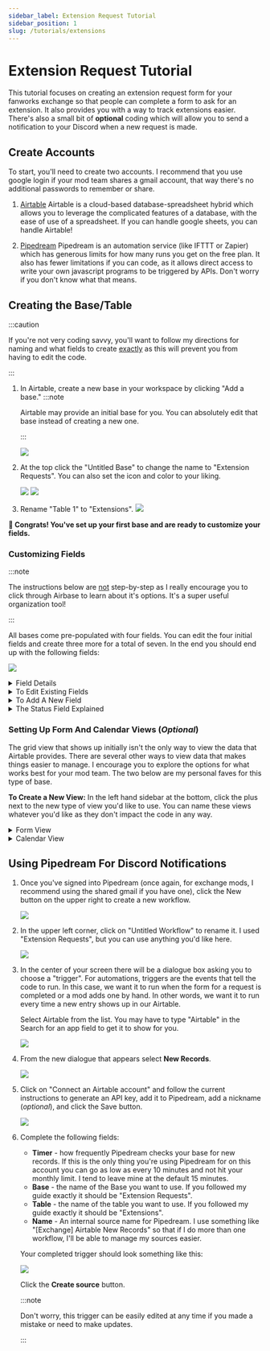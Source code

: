 ```yaml
---
sidebar_label: Extension Request Tutorial
sidebar_position: 1
slug: /tutorials/extensions
---
```


# Extension Request Tutorial

This tutorial focuses on creating an extension request form for your fanworks
exchange so that people can complete a form to ask for an extension. It also
provides you with a way to track extensions easier. There's also a small bit of
**optional** coding which will allow you to send a notification to your Discord
when a new request is made.

## Create Accounts

To start, you'll need to create two accounts. I recommend that you use google
login if your mod team shares a gmail account, that way there's no additional
passwords to remember or share.

1. [Airtable](https://airtable.com/) Airtable is a cloud-based
   database-spreadsheet hybrid which allows you to leverage the complicated
   features of a database, with the ease of use of a spreadsheet. If you can
   handle google sheets, you can handle Airtable!

2. [Pipedream](https://pipedream.com/) Pipedream is an automation service (like
   IFTTT or Zapier) which has generous limits for how many runs you get on the
   free plan. It also has fewer limitations if you can code, as it allows direct
   access to write your own javascript programs to be triggered by APIs. Don't
   worry if you don't know what that means.

## Creating the Base/Table

:::caution

If you're not very coding savvy, you'll want to follow my directions for naming
and what fields to create <u>exactly</u> as this will prevent you from having to
edit the code.

:::

1. In Airtable, create a new base in your workspace by clicking "Add a base."
   :::note

   Airtable may provide an initial base for you. You can absolutely edit that
   base instead of creating a new one.

   :::

   ![](https://i.imgur.com/wxg8C18.png)

2. At the top click the "Untitled Base" to change the name to "Extension
   Requests". You can also set the icon and color to your liking.

   ![](https://i.imgur.com/XosAWV3.png) ![](https://i.imgur.com/eBM1S7V.png)

3. Rename "Table 1" to "Extensions". ![](https://i.imgur.com/ShvjDbN.png)

**🎉 Congrats! You've set up your first base and are ready to customize your
fields.**

### Customizing Fields

:::note

The instructions below are <u>not</u> step-by-step as I really encourage you to
click through Airbase to learn about it's options. It's a super useful
organization tool!

:::

All bases come pre-populated with four fields. You can edit the four initial
fields and create three more for a total of seven. In the end you should end up
with the following fields:

![](https://i.imgur.com/857SiWb.png)

<details><summary>Field Details</summary>

| Field Name              | Field Type    | Options                                                       | Notes                                                                                                                       |
| ----------------------- | ------------- | ------------------------------------------------------------- | --------------------------------------------------------------------------------------------------------------------------- |
| AO3 Username            | Short Text    |                                                               |                                                                                                                             |
| Status                  | Single Select | Approved<br />Fulfilled<br />Waiting for Update<br />Past Due | Re-use the initial status field by dragging it to the correct position, then update the options.                            |
| Date                    | Date          |                                                               |                                                                                                                             |
| Method of Communication | Single Select | Email<br />Discord<br />Twitter                               | Set-up with options you have for communication. This is so people can select how they want you to send them their approval. |
| Email                   | Email         |                                                               |                                                                                                                             |
| Discord Username        | Short Text    |                                                               |                                                                                                                             |
| Twitter Username        | Short Text    |                                                               |                                                                                                                             |

:::note

If you don't use Tumblr or Discord for communications you can delete these
fields. There are instructions for removing these fields from the code. If
you're feeling super confident or are code savvy, you can change these to other
forms of communication, i.e. Twitter username, Dreamwidth username, etc.

:::

</details>

<details><summary>To Edit Existing Fields</summary>

1. Click on the down caret and select "Edit field".
   ![](https://i.imgur.com/ewToT0J.png)

2. Update the name, select a new field type, or change options, as needed.
   ![](https://i.imgur.com/rDMwsPt.png)

</details>

<details><summary>To Add A New Field</summary>

1. Click the large plus at the end of the existing fields.
   ![](https://i.imgur.com/llSSJvj.png)

2. Add the Field Name, select the type, and complete any options that appear.

</details>

<details><summary>The Status Field Explained</summary>

The status field exists for the mod team to keep track of what the progress is
on the extension. As requests come in, they are not assigned a status.

As you review, update, and contact participants, you will be changing this
field.

- _Approved_ - You've reviewed the request and let the participant know they're
  good to go.
- _Fulfilled_ - They posted their work. No follow-ups are needed.
- _Waiting for Update_ - You've hit the initial deadline and haven't heard from
  them. You've sent a check-in. I leave this status for up to 24 hours after the
  check-in has set.
- _Past Due_ - PANIC MODE. There has been no reply to the check-in for 24 hours
  and there is no posted work. Time to consider posting for a pinch hit or
  defaulting them.

</details>

### Setting Up Form And Calendar Views (_Optional_)

The grid view that shows up initially isn't the only way to view the data that
Airtable provides. There are several other ways to view data that makes things
easier to manage. I encourage you to explore the options for what works best for
your mod team. The two below are my personal faves for this type of base.

**To Create a New View:** In the left hand sidebar at the bottom, click the plus
next to the new type of view you'd like to use. You can name these views
whatever you'd like as they don't impact the code in any way.

<details><summary>Form View</summary>

Sort of the meat of the idea, but optional nonetheless! The form allows you to
create a form that participants can complete to request an extension. I won't
walk you through a step-by-step set-up, but I will give you some hints and tips!

**Tips & Hints:**

- **Be sure to explain the form as a whole.** Feel free to use the language I
  have below as a guideline. You'll want to address how information is stored -
  I recommend not storing it past the end of the exchange and actually deleting
  all entries. This allows you to comply with various privacy laws and reuse the
  form every year.
- **DO NOT LIST THE STATUS FIELD ON YOUR FORM.** That field is for the mod team
  to keep track of that status of the extension and participants shouldn't have
  access to it.
- **Set all fields as required.** Because the email and username fields are
  conditional, they are only required if they are displayed!

![](https://i.imgur.com/oS1gTac.png)

#### Adding Help Text

You'll notice that the date field has additional information/instructions.

To add this, click on the field in the form view and complete the "Add some help
text" section.

![](https://i.imgur.com/ihrZS6G.png)

#### Making A Field Conditional

Toggle the "Show field only when conditions are met" to **on**.

Set your condition to "When Method of Communication is" and the name of the
field. For example, for the email field you'd select "When Method of
Communication is Email" ![](https://i.imgur.com/Nzkj3XG.png)

I recommend you do this for all emails and usernames you request as someone only
needs to provide you one.

#### Other Form Options

At the bottom of the view, you'll find various options you can experiment with.
I turn **off** "Show 'Submit another response' button" and "Show a new blank
form after 5 seconds" for this form, as people should only be submitting it
once.

I also turn **on** sending an email as a back-up notification in case Pipedream
fails for some reason.

In addition, I do always customize the message shown after submission. Feel free
to use my wording as a guideline.

```
Thank you for requesting an extension. The mods will review your request and get back to you within 24 hours at the latest.

Please keep in mind that your request is not official until you hear from us!
```

#### Sharing Your Form

At the top you can get a share link for your form. This can be added to any of
your exchange information just like any other link can. This menu also allows
you to get code for an iframe embed, or to turn the form off so that it no
longer can accept responses (a good idea between exchanges).
![](https://i.imgur.com/X3Gdz6m.png)

</details>

<details><summary>Calendar View</summary>

The Calendar View is useful for two reasons: first, it gives you a visual of
what extensions are due on what days and their status, and second, it allows you
to get a calendar link to sync to your google or other calendar app.

Once again, I'm not doing step-by-step instructions, but providing hints for
setup!

#### Customizing Labels

For me, the most important thing here, is seeing the AO3 username on the date.
If I have to reach out to someone for an update, etc, I'll sign into the
airtable. You may want to include communication info, etc.

Click on customize labels and toggle on items you want to show and off items you
don't. You can also rearrange the order of items by clicking the six dots on the
right side of the field and dragging up or down.

:::info

Since the Calendar is being generated from the date field, there's no need to
display it!

:::

![](https://i.imgur.com/RNPhano.png)

#### Filtering By Status

Calendar view is most useful if you filter the records to only show approved and
outstanding extensions.

To do this, click "Filtered by" and choose "Status is not empty". This will make
sure that it's been at least approved. Then click "Add condition" and set the
second condition to "And Status is not Fulfilled" to exclude completed
extensions.

![](https://i.imgur.com/pptMaMY.png)

#### Syncing To Your Calendar

To sync to your calendar, click "Share view" on the main toolbar, and then
select "Sync to an external calendar". ![](https://i.imgur.com/hymlzpI.png)

</details>

## Using Pipedream For Discord Notifications

1. Once you've signed into Pipedream (once again, for exchange mods, I recommend
   using the shared gmail if you have one), click the New button on the upper
   right to create a new workflow.

   ![](https://i.imgur.com/TWXdX8F.png)

2. In the upper left corner, click on "Untitled Workflow" to rename it. I used
   "Extension Requests", but you can use anything you'd like here.

   ![](https://i.imgur.com/vshS374.png)

3. In the center of your screen there will be a dialogue box asking you to
   choose a "trigger". For automations, triggers are the events that tell the
   code to run. In this case, we want it to run when the form for a request is
   completed or a mod adds one by hand. In other words, we want it to run every
   time a new entry shows up in our Airtable.

   Select Airtable from the list. <span className="inlineNote">You may have to
   type "Airtable" in the Search for an app field to get it to show for
   you.</span>

   ![](https://i.imgur.com/U4Y7uy2.png)

4. From the new dialogue that appears select **New Records**.

   ![](https://i.imgur.com/Leb1swk.png)

5. Click on "Connect an Airtable account" and follow the current instructions to
   generate an API key, add it to Pipedream, add a nickname (_optional_), and
   click the Save button.

   ![](https://i.imgur.com/gVkEJpa.png)

6. Complete the following fields:

   - **Timer** - how frequently Pipedream checks your base for new records. If
     this is the only thing you're using Pipedream for on this account you can
     go as low as every 10 minutes and not hit your monthly limit. I tend to
     leave mine at the default 15 minutes.
   - **Base** - the name of the Base you want to use. If you followed my guide
     exactly it should be "Extension Requests".
   - **Table** - the name of the table you want to use. If you followed my guide
     exactly it should be "Extensions".
   - **Name** - An internal source name for Pipedream. I use something like
     "[Exchange] Airtable New Records" so that if I do more than one workflow,
     I'll be able to manage my sources easier.

   Your completed trigger should look something like this:

   ![](https://i.imgur.com/EZ1mTsW.png)

   Click the **Create source** button.

   :::note

   Don't worry, this trigger can be easily edited at any time if you made a mistake or need to make updates.

   :::